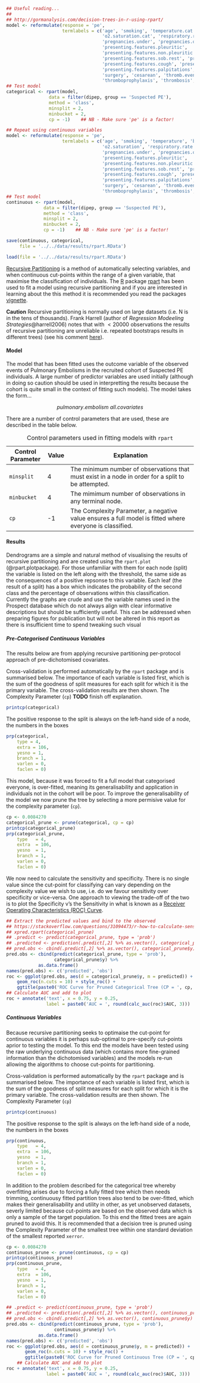 ```r
## Useful reading...
##
## http://gormanalysis.com/decision-trees-in-r-using-rpart/
model <- reformulate(response = 'pe',
                     termlabels = c('age', 'smoking', 'temperature.cat', 'bp.diastolic.cat', 'bp.systolic.cat',
                                    'o2.saturation.cat', 'respiratory.rate.cat', 'bmi.cat',
                                    'pregnancies.under', 'pregnancies.over', 'prev.preg.problem',
                                    'presenting.features.pleuritic',
                                    'presenting.features.non.pleuritic', 'presenting.features.sob.exertion',
                                    'presenting.features.sob.rest', 'presenting.features.haemoptysis',
                                    'presenting.features.cough', 'presenting.features.syncope',
                                    'presenting.features.palpitations', 'presenting.features.other',
                                    'surgery', 'cesarean', 'thromb.event',
                                    'thromboprophylaxis', 'thrombosis', 'preg.post', 'num.fetus'))
## Test model
categorical <- rpart(model,
                data = filter(dipep, group == 'Suspected PE'),
                method = 'class',
                minsplit = 2,
                minbucket = 2,
                cp = -1)    ## NB - Make sure 'pe' is a factor!

```
```r
## Repeat using continuous variables
model <- reformulate(response = 'pe',
                     termlabels = c('age', 'smoking', 'temperature', 'bp.diastolic', 'bp.systolic',
                                    'o2.saturation', 'respiratory.rate', 'bmi',
                                    'pregnancies.under', 'pregnancies.over', 'prev.preg.problem',
                                    'presenting.features.pleuritic',
                                    'presenting.features.non.pleuritic', 'presenting.features.sob.exertion',
                                    'presenting.features.sob.rest', 'presenting.features.haemoptysis',
                                    'presenting.features.cough', 'presenting.features.syncope',
                                    'presenting.features.palpitations', 'presenting.features.other',
                                    'surgery', 'cesarean', 'thromb.event',
                                    'thromboprophylaxis', 'thrombosis', 'preg.post', 'num.fetus'))
## Test model
continuous <- rpart(model,
              data = filter(dipep, group == 'Suspected PE'),
              method = 'class',
              minsplit = 2,
              minbucket = 2,
              cp = -1)    ## NB - Make sure 'pe' is a factor!

```

```r
save(continuous, categorical,
     file = '../../data/results/rpart.RData')
```
```r
load(file = '../../data/results/rpart.RData')


```

[Recursive Partitioning](https://en.wikipedia.org/wiki/Recursive_partitioning) is a method of automatically selecting variables, and when continuous cut-points within the range of a given variable, that maximise the classification of individuals.  The [R](https://www.r-project.org/) package [rpart](https://cran.r-project.org/web/packages/rpart/) has been used to fit a model using recursive partitioning and if you are interested in learning about the this method it is recommended you read the packages [vignette](https://cran.r-project.org/web/packages/rpart/vignettes/longintro.pdf).

**Caution** Recursive partitioning is normally used on large datasets (i.e. N is in the tens of thousands).  Frank Harrell (author of *Regression Modeeling Strategies*@harrell2006) notes that with $<20000$ observations the results of recursive partitioning are unreliable i.e. repeated bootstraps results in different trees) (see his comment [here](http://stats.stackexchange.com/a/13461/25629)).

#### Model

The model that has been fitted uses the outcome variable of the observed events of Pulmonary Embolisms in the recruited cohort of Suspected PE individuals.  A large number of predictor variables are used initially (although in doing so caution should be used in interpretting the results because the cohort is quite small in the context of fitting such models).  The model takes the form...

$$
pulmonary.embolism ~ all.covariates
$$

There are a number of control parameters that are used, these are described in the table below.

Table: Control parameters used in fitting models with `rpart`

Control Parameter | Value     | Explanation
------------------|-----------|---------------------------------------------------------
`minsplit`        | 4         | The minimum number of observations that must exist in a node in order for a split to be attempted.
`minbucket`       | 4         | The mimimum number of observations in any terminal node.
`cp`              | -1        | The Complexity Parameter, a negative value ensures a full model is fitted where everyone is classified.

#### Results  {.tabset .tabset-fade .tabset-pills}

Dendrograms are a simple and natural method of visualising the results of recursive partitioning and are created using the `rpart.plot` (@rpart.plotpackage).  For those unfamiliar with them for each node (split) the variable is listed on the left along with the threshold, the same side as the consequences of a positive repsonse to this variable.  Each leaf (the result of a split) has a box which indicates the probability of the second class and the percentage of observations within this classification.  Currently the graphs are crude and use the variable names used in the Prospect database which do not always align with clear informative descriptions but should be sufficiently useful.  This can be addressed when preparing figures for publication but will not be altered in this report as there is insufficient time to spend tweaking such visual

##### Pre-Categorised Continuous Variables

The results below are from applying recursive partitioning per-protocol approach of pre-dichotomised covariates.

Cross-validation is performed automatically by the `rpart` package and is summarised below.  The importance of each variable is listed first, which is the sum of the goodness of split measures for each split for which it is the primary variable.  The cross-validation results are then shown.  The  Complexity Parameter (`cp`) **TODO** finish off explanation.

```r
printcp(categorical)

```

The positive response to the split is always on the left-hand side of a node, the numbers in the boxes

```r
prp(categorical,
    type = 4,
    extra = 106,
    yesno = 1,
    branch = 1,
    varlen = 0,
    faclen = 0)

```

This model, because it was forced to fit a full model that categorised everyone, is over-fitted, meaning its generalisability and application in individuals not in the cohort will be poor.  To improve the generalisability of the model we now prune the tree by selecting a more permisive value for the complexity parameter (`cp`).

```r
cp <- 0.0084270
categorical_prune <- prune(categorical, cp = cp)
printcp(categorical_prune)
prp(categorical_prune,
    type   = 4,
    extra  = 106,
    yesno  = 1,
    branch = 1,
    varlen = 0,
    faclen = 0)

```

We now need to calculate the sensitivity and specificity.  There is no single value since the cut-point for classifying can vary depending on the complexity value we wish to use, i.e. do we favour sensitivity over specificity or vice-versa.  One approach to viewing the trade-off of the two is to plot the Specificity v's the Sensitivity in what is known as a [Receiver Operating Characteristics (ROC) Curve](https://en.wikipedia.org/wiki/Receiver_operating_characteristic).

```r
## Extract the predicted values and bind to the observed
## https://stackoverflow.com/questions/31094473/r-how-to-calculate-sensitivity-and-specificity-of-rpart-tree
## xpred.rpart(categorical_prune)
## .predict <- predict(categorical_prune, type = 'prob')
## .predicted <- prediction(.predict[,2] %>% as.vector(), categorical_prune$y)
## pred.obs <- cbind(.predict[,2] %>% as.vector(), categorical_prune$y) %>% as.data.frame()
pred.obs <- cbind(predict(categorical_prune, type = 'prob'),
                  categorical_prune$y) %>%
            as.data.frame()
names(pred.obs) <- c('predicted', 'obs')
roc <- ggplot(pred.obs, aes(d = categorical_prune$y, m = predicted)) +
    geom_roc(n.cuts = 10) + style_roc() +
    ggtitle(paste0('ROC Curve for Pruned Categorical Tree (CP = ', cp, ')'))
## Calculate AUC and add to plot
roc + annotate('text', x = 0.75, y = 0.25,
               label = paste0('AUC = ', round(calc_auc(roc)$AUC, 3)))

```


##### Continuous Variables

Because recursive partitioning seeks to optimaise the cut-point for continuous variables it is perhaps sub-optimal to pre-specify cut-points aprior to testing the model.  To this end the models have been tested using the raw underlying continuous data (which contains more fine-grained information than the dichotomised variables) and the models re-run allowing the algorithms to choose cut-points for partitioning.

Cross-validation is performed automatically by the `rpart` package and is summarised below.  The importance of each variable is listed first, which is the sum of the goodness of split measures for each split for which it is the primary variable.  The cross-validation results are then shown.  The  Complexity Parameter (`cp`)

```r
printcp(continuous)

```
The positive response to the split is always on the left-hand side of a node, the numbers in the boxes

```r
prp(continuous,
    type   = 4,
    extra  = 106,
    yesno  = 1,
    branch = 1,
    varlen = 0,
    faclen = 0)

```



In addition to the problem described for the categorical tree whereby overfitting arises due to forcing a fully fitted tree which then needs trimming, continuousy fitted partition trees also tend to be over-fitted, which makes their generalisability and utility in other, as yet unobserved datasets, severly limited because cut-points are based on the observed data which is only a sample of the target population.  To this end the fitted trees are again pruned to avoid this.  It is recommended that a decision tree is pruned using the Complexity Parameter of the smallest tree within one standard deviation of the smallest reported `xerror`.

```r
cp <- 0.0084270
continuous_prune <- prune(continuous, cp = cp)
printcp(continuous_prune)
prp(continuous_prune,
    type   = 4,
    extra  = 106,
    yesno  = 1,
    branch = 1,
    varlen = 0,
    faclen = 0)

```

```r
## .predict <- predict(continuous_prune, type = 'prob')
## .predicted <- prediction(.predict[,2] %>% as.vector(), continuous_prune$y)
## pred.obs <- cbind(.predict[,2] %>% as.vector(), continuous_prune$y) %>% as.data.frame()
pred.obs <- cbind(predict(continuous_prune, type = 'prob'),
                  continuous_prune$y) %>%
            as.data.frame()
names(pred.obs) <- c('predicted', 'obs')
roc <- ggplot(pred.obs, aes(d = continuous_prune$y, m = predicted)) +
       geom_roc(n.cuts = 10) + style_roc() +
       ggtitle(paste0('ROC Curve for Pruned Continuous Tree (CP = ', cp, ')'))
    ## Calculate AUC and add to plot
roc + annotate('text', x = 0.75, y = 0.25,
               label = paste0('AUC = ', round(calc_auc(roc)$AUC, 3)))

```
